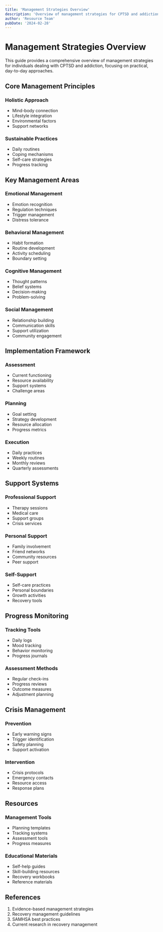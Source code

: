 ```yaml
---
title: 'Management Strategies Overview'
description: 'Overview of management strategies for CPTSD and addiction recovery'
author: 'Resource Team'
pubDate: '2024-02-28'
---
```


# Management Strategies Overview

This guide provides a comprehensive overview of management strategies for individuals dealing with CPTSD and addiction, focusing on practical, day-to-day approaches.

## Core Management Principles

### Holistic Approach

- Mind-body connection
- Lifestyle integration
- Environmental factors
- Support networks

### Sustainable Practices

- Daily routines
- Coping mechanisms
- Self-care strategies
- Progress tracking

## Key Management Areas

### Emotional Management

- Emotion recognition
- Regulation techniques
- Trigger management
- Distress tolerance

### Behavioral Management

- Habit formation
- Routine development
- Activity scheduling
- Boundary setting

### Cognitive Management

- Thought patterns
- Belief systems
- Decision-making
- Problem-solving

### Social Management

- Relationship building
- Communication skills
- Support utilization
- Community engagement

## Implementation Framework

### Assessment

- Current functioning
- Resource availability
- Support systems
- Challenge areas

### Planning

- Goal setting
- Strategy development
- Resource allocation
- Progress metrics

### Execution

- Daily practices
- Weekly routines
- Monthly reviews
- Quarterly assessments

## Support Systems

### Professional Support

- Therapy sessions
- Medical care
- Support groups
- Crisis services

### Personal Support

- Family involvement
- Friend networks
- Community resources
- Peer support

### Self-Support

- Self-care practices
- Personal boundaries
- Growth activities
- Recovery tools

## Progress Monitoring

### Tracking Tools

- Daily logs
- Mood tracking
- Behavior monitoring
- Progress journals

### Assessment Methods

- Regular check-ins
- Progress reviews
- Outcome measures
- Adjustment planning

## Crisis Management

### Prevention

- Early warning signs
- Trigger identification
- Safety planning
- Support activation

### Intervention

- Crisis protocols
- Emergency contacts
- Resource access
- Response plans

## Resources

### Management Tools

- Planning templates
- Tracking systems
- Assessment tools
- Progress measures

### Educational Materials

- Self-help guides
- Skill-building resources
- Recovery workbooks
- Reference materials

## References

1. Evidence-based management strategies
2. Recovery management guidelines
3. SAMHSA best practices
4. Current research in recovery management

